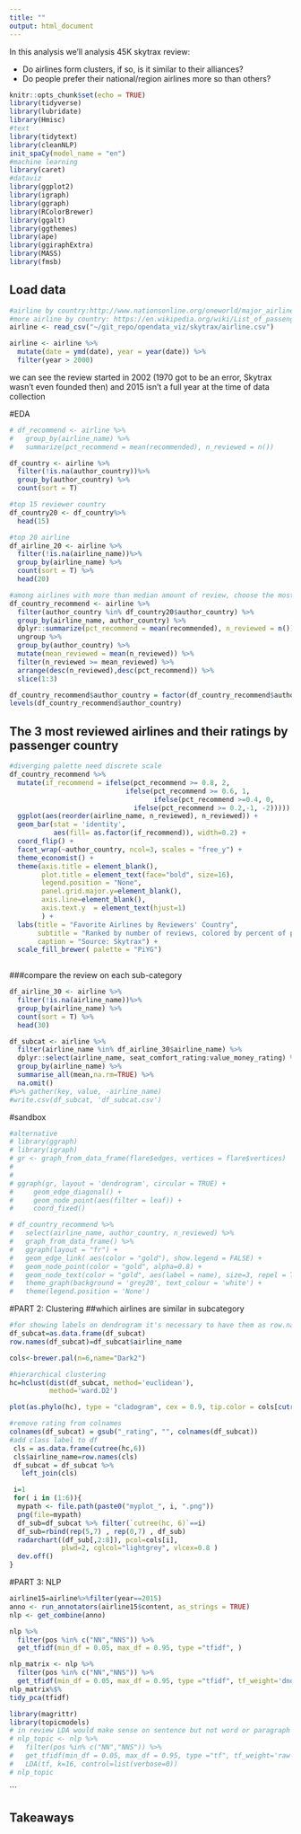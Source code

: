 ```yaml
---
title: ""
output: html_document
---
```


In this analysis we'll analysis 45K skytrax review:

* Do airlines form clusters, if so, is it similar to their alliances?
* Do people prefer their national/region airlines more so than others?


```r
knitr::opts_chunk$set(echo = TRUE)
library(tidyverse)
library(lubridate)
library(Hmisc)
#text
library(tidytext)
library(cleanNLP)
init_spaCy(model_name = "en")
#machine learning
library(caret)
#dataviz
library(ggplot2)
library(igraph)
library(ggraph)
library(RColorBrewer)
library(ggalt)
library(ggthemes)
library(ape)
library(ggiraphExtra)
library(MASS)
library(fmsb)
```

## Load data

```r
#airline by country:http://www.nationsonline.org/oneworld/major_airlines.htm
#more airline by country: https://en.wikipedia.org/wiki/List_of_passenger_airlines
airline <- read_csv("~/git_repo/opendata_viz/skytrax/airline.csv")
```

```r
airline <- airline %>%
  mutate(date = ymd(date), year = year(date)) %>%
  filter(year > 2000)
```

we can see the review started in 2002 (1970 got to be an error, Skytrax wasn't even founded then) and 2015 isn't a full year at the time of data collection

#EDA


```r
# df_recommend <- airline %>% 
#   group_by(airline_name) %>%
#   summarize(pct_recommend = mean(recommended), n_reviewed = n()) 
```

```r
df_country <- airline %>% 
  filter(!is.na(author_country))%>% 
  group_by(author_country) %>%
  count(sort = T) 

#top 15 reviewer country
df_country20 <- df_country%>%
  head(15)
```

```r
#top 20 airline
df_airline_20 <- airline %>% 
  filter(!is.na(airline_name))%>% 
  group_by(airline_name) %>%
  count(sort = T) %>%
  head(20)
```


```r
#among airlines with more than median amount of review, choose the most recommended
df_country_recommend <- airline %>%
  filter(author_country %in% df_country20$author_country) %>%
  group_by(airline_name, author_country) %>%
  dplyr::summarize(pct_recommend = mean(recommended), n_reviewed = n()) %>%
  ungroup %>%
  group_by(author_country) %>%
  mutate(mean_reviewed = mean(n_reviewed)) %>%
  filter(n_reviewed >= mean_reviewed) %>%
  arrange(desc(n_reviewed),desc(pct_recommend)) %>%
  slice(1:3)
```

```r
df_country_recommend$author_country = factor(df_country_recommend$author_country, levels = df_country20$author_country)
levels(df_country_recommend$author_country)
```

## The 3 most reviewed airlines and their ratings by passenger country
```r
#diverging palette need discrete scale
df_country_recommend %>%
  mutate(if_recommend = ifelse(pct_recommend >= 0.8, 2, 
                             ifelse(pct_recommend >= 0.6, 1,  
                                    ifelse(pct_recommend >=0.4, 0,  
                               ifelse(pct_recommend >= 0.2,-1, -2))))) %>%
  ggplot(aes(reorder(airline_name, n_reviewed), n_reviewed)) +
  geom_bar(stat = 'identity', 
           aes(fill= as.factor(if_recommend)), width=0.2) + 
  coord_flip() +
  facet_wrap(~author_country, ncol=3, scales = "free_y") + 
  theme_economist() + 
  theme(axis.title = element_blank(),
        plot.title = element_text(face="bold", size=16),
        legend.position = "None",
        panel.grid.major.y=element_blank(),
        axis.line=element_blank(),
        axis.text.y  = element_text(hjust=1)
        ) +
  labs(title = "Favorite Airlines by Reviewers' Country",
       subtitle = "Ranked by number of reviews, colored by percent of positive reviews", 
       caption = "Source: Skytrax") +
  scale_fill_brewer( palette = "PiYG") 
   
```


###compare the review on each sub-category
```r
df_airline_30 <- airline %>% 
  filter(!is.na(airline_name))%>% 
  group_by(airline_name) %>%
  count(sort = T) %>%
  head(30)

df_subcat <- airline %>%
  filter(airline_name %in% df_airline_30$airline_name) %>%
  dplyr::select(airline_name, seat_comfort_rating:value_money_rating) %>%
  group_by(airline_name) %>%
  summarise_all(mean,na.rm=TRUE) %>%
  na.omit()
#%>% gather(key, value, -airline_name)
#write.csv(df_subcat, 'df_subcat.csv')
```

#sandbox
```r
#alternative
# library(ggraph)
# library(igraph)
# gr <- graph_from_data_frame(flare$edges, vertices = flare$vertices)
# 
# 
# ggraph(gr, layout = 'dendrogram', circular = TRUE) + 
#     geom_edge_diagonal() + 
#     geom_node_point(aes(filter = leaf)) + 
#     coord_fixed()
```


```r
# df_country_recommend %>%
#   select(airline_name, author_country, n_reviewed) %>%
#   graph_from_data_frame() %>%
#   ggraph(layout = "fr") +
#   geom_edge_link( aes(color = "gold"), show.legend = FALSE) +
#   geom_node_point(color = "gold", alpha=0.8) +
#   geom_node_text(color = "gold", aes(label = name), size=3, repel = TRUE) +
#   theme_graph(background = 'grey20', text_colour = 'white') +
#   theme(legend.position = 'None')
```

#PART 2: Clustering
##which airlines are similar in subcategory
```r
#for showing labels on dendrogram it's necessary to have them as row.name of the dataframe
df_subcat=as.data.frame(df_subcat)
row.names(df_subcat)=df_subcat$airline_name

cols<-brewer.pal(n=6,name="Dark2")

#hierarchical clustering
hc=hclust(dist(df_subcat, method='euclidean'), 
          method='ward.D2')

plot(as.phylo(hc), type = "cladogram", cex = 0.9, tip.color = cols[cutree(hc,6)])
```

```r
#remove rating from colnames
colnames(df_subcat) = gsub("_rating", "", colnames(df_subcat))
#add class label to df
 cls = as.data.frame(cutree(hc,6))
 cls$airline_name=row.names(cls)
 df_subcat = df_subcat %>%
   left_join(cls)

 i=1
 for( i in (1:6)){
  mypath <- file.path(paste0("myplot_", i, ".png"))
  png(file=mypath)
  df_sub=df_subcat %>% filter(`cutree(hc, 6)`==i)
  df_sub=rbind(rep(5,7) , rep(0,7) , df_sub)
  radarchart((df_sub[,2:8]), pcol=cols[i], 
             plwd=2, cglcol="lightgrey", vlcex=0.8 )
  dev.off()
}
```



#PART 3: NLP
```r
airline15=airline%>%filter(year==2015)
anno <- run_annotators(airline15$content, as_strings = TRUE)
nlp <- get_combine(anno)
```

```r
nlp %>%
  filter(pos %in% c("NN","NNS")) %>%
  get_tfidf(min_df = 0.05, max_df = 0.95, type ="tfidf", )
```
```r
nlp_matrix <- nlp %>%
  filter(pos %in% c("NN","NNS")) %>%
  get_tfidf(min_df = 0.05, max_df = 0.95, type ="tfidf", tf_weight='dnorm') 
nlp_matrix%$%
tidy_pca(tfidf)
```

```r
library(magrittr)
library(topicmodels)
# in review LDA would make sense on sentence but not word or paragraph
# nlp_topic <- nlp %>%
#   filter(pos %in% c("NN","NNS")) %>%
#   get_tfidf(min_df = 0.05, max_df = 0.95, type ="tf", tf_weight='raw') %$%
#   LDA(tf, k=16, control=list(verbose=0))
# nlp_topic
```
```

## Takeaways